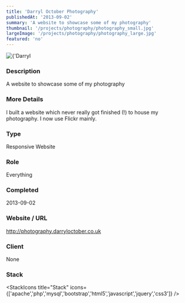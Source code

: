 ```yaml
---
title: 'Darryl October Photography'
publishedAt: '2013-09-02'
summary: 'A website to showcase some of my photography'
thumbnail: '/projects/photography/photography_small.jpg'
largeImage: '/projects/photography/photography_large.jpg'
featured: 'no'
---
```


<div className="relative w-full h-[400px] sm:h-[600px] md:h-[760px] lg:h-[920px]">
  <Image
    alt={'Darryl October Photography'}
    src={'/projects/photography/photography.jpg'}
    sizes="(max-width: 640px) 100%, 100%"
    fill={true}
    priority
    style={{
      objectFit: 'contain'
    }}
  />
</div>

### Description

A website to showcase some of my photography

### More Details

I built a website which never really got finished (!) to house my photography. I now use Flickr mainly.

### Type

Responsive Website

### Role

Everything

### Completed
2013-09-02

### Website / URL
http://photography.darryloctober.co.uk

### Client
None

### Stack

<StackIcons
  title="Stack"
  icons={['apache','php','mysql','bootstrap','html5','javascript','jquery','css3']}
  />
